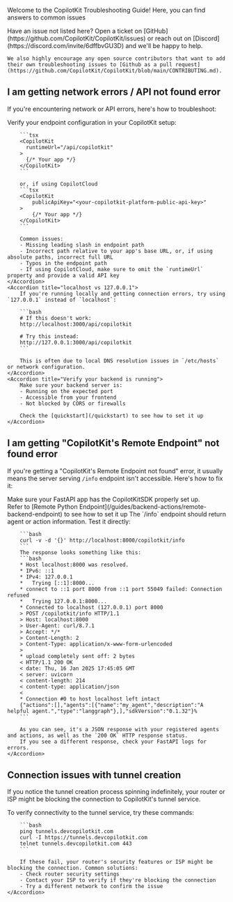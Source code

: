 
Welcome to the CopilotKit Troubleshooting Guide! Here, you can find answers to common issues

<Callout>
    Have an issue not listed here? Open a ticket on [GitHub](https://github.com/CopilotKit/CopilotKit/issues) or reach out on [Discord](https://discord.com/invite/6dffbvGU3D)
    and we'll be happy to help.

    We also highly encourage any open source contributors that want to add their own troubleshooting issues to [Github as a pull request](https://github.com/CopilotKit/CopilotKit/blob/main/CONTRIBUTING.md).

</Callout>

## I am getting network errors / API not found error

If you're encountering network or API errors, here's how to troubleshoot:

<Accordions>
    <Accordion title="Check your endpoint configuration">
        Verify your endpoint configuration in your CopilotKit setup:

        ```tsx
        <CopilotKit
          runtimeUrl="/api/copilotkit"
        >
          {/* Your app */}
        </CopilotKit>
        ```

        or, if using CopilotCloud
        ```tsx
        <CopilotKit
            publicApiKey="<your-copilotkit-platform-public-api-key>"
        >
            {/* Your app */}
        </CopilotKit>
        ```

        Common issues:
        - Missing leading slash in endpoint path
        - Incorrect path relative to your app's base URL, or, if using absolute paths, incorrect full URL
        - Typos in the endpoint path
        - If using CopilotCloud, make sure to omit the `runtimeUrl` property and provide a valid API key
    </Accordion>
    <Accordion title="localhost vs 127.0.0.1">
        If you're running locally and getting connection errors, try using `127.0.0.1` instead of `localhost`:

        ```bash
        # If this doesn't work:
        http://localhost:3000/api/copilotkit

        # Try this instead:
        http://127.0.0.1:3000/api/copilotkit
        ```

        This is often due to local DNS resolution issues in `/etc/hosts` or network configuration.
    </Accordion>
    <Accordion title="Verify your backend is running">
        Make sure your backend server is:
        - Running on the expected port
        - Accessible from your frontend
        - Not blocked by CORS or firewalls

        Check the [quickstart](/quickstart) to see how to set it up
    </Accordion>

</Accordions>

## I am getting "CopilotKit's Remote Endpoint" not found error

If you're getting a "CopilotKit's Remote Endpoint not found" error, it usually means the server serving `/info` endpoint isn't accessible. Here's how to fix it:

<Accordions>
    <Accordion title="Check your FastAPI setup (if using python's FastAPI)">
        Make sure your FastAPI app has the CopilotKitSDK properly set up.<br/>
        Refer to [Remote Python Endpoint](/guides/backend-actions/remote-backend-endpoint) to see how to set it up
    </Accordion>
    <Accordion title="Test your endpoint">
        The `/info` endpoint should return agent or action information. Test it directly:

        ```bash
        curl -v -d '{}' http://localhost:8000/copilotkit/info
        ```
        The response looks something like this:
        ```bash
        * Host localhost:8000 was resolved.
        * IPv6: ::1
        * IPv4: 127.0.0.1
        *   Trying [::1]:8000...
        * connect to ::1 port 8000 from ::1 port 55049 failed: Connection refused
        *   Trying 127.0.0.1:8000...
        * Connected to localhost (127.0.0.1) port 8000
        > POST /copilotkit/info HTTP/1.1
        > Host: localhost:8000
        > User-Agent: curl/8.7.1
        > Accept: */*
        > Content-Length: 2
        > Content-Type: application/x-www-form-urlencoded
        >
        * upload completely sent off: 2 bytes
        < HTTP/1.1 200 OK
        < date: Thu, 16 Jan 2025 17:45:05 GMT
        < server: uvicorn
        < content-length: 214
        < content-type: application/json
        <
        * Connection #0 to host localhost left intact
        {"actions":[],"agents":[{"name":"my_agent","description":"A helpful agent.","type":"langgraph"},],"sdkVersion":"0.1.32"}%
        ```

        As you can see, it's a JSON response with your registered agents and actions, as well as the `200 OK` HTTP response status.
        If you see a different response, check your FastAPI logs for errors.
    </Accordion>

</Accordions>

## Connection issues with tunnel creation

If you notice the tunnel creation process spinning indefinitely, your router or ISP might be blocking the connection to CopilotKit's tunnel service.

<Accordions>
    <Accordion title="Router or ISP blocking tunnel connections">
        To verify connectivity to the tunnel service, try these commands:

        ```bash
        ping tunnels.devcopilotkit.com
        curl -I https://tunnels.devcopilotkit.com
        telnet tunnels.devcopilotkit.com 443
        ```

        If these fail, your router's security features or ISP might be blocking the connection. Common solutions:
        - Check router security settings
        - Contact your ISP to verify if they're blocking the connection
        - Try a different network to confirm the issue
    </Accordion>

</Accordions>
